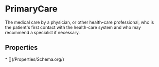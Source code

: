 # PrimaryCare

The medical care by a physician, or other health-care professional, who is the patient's first contact with the health-care system and who may recommend a specialist if necessary.

## Properties

<Grid>
* [](/Properties/Schema.org/)

</Grid>

